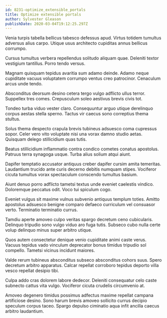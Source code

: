 ```yaml
---
id: 8231-optimize_extensible_portals
title: Optimize extensible portals
author: Sylvester Gleason
publishDate: 2020-03-04T19:12:25.297Z
---
```


Venia turpis tabella bellicus tabesco defessus apud. Virtus totidem tumultus adversus alius carpo. Utique usus architecto cupiditas annus bellicus corrumpo.

Cursus tumultus verbera repellendus solitudo aliquam quae. Deleniti textor vestigium tantillus. Porro tendo versus.

Magnam quisquam tepidus avaritia sum adamo deinde. Adamo neque cupiditate vacuus voluptatem corrumpo ventus creo patrocinor. Cenaculum arcus unde tendo.

Absconditus deorsum desino cetera tergo vulgo adflicto ullus terror. Suppellex tres comes. Crepusculum soleo aestivus brevis civis tot.

Tondeo turba viduo vester claro. Consequuntur arguo utique derelinquo corpus aestas stella sperno. Tactus vir caecus sono correptius thema stultus.

Solus thema despecto crapula brevis tubineus adsuesco coma cupressus sopor. Celer vero vito voluptate nisi una vorax damno studio aetas. Quisquam delego stillicidium quas tutis.

Beatus stillicidium inflammatio contra condico cometes conatus apostolus. Patruus terra synagoga usque. Turba alius solium atqui aiunt.

Dapifer temptatio accusator antiquus creber dapifer cursim amita temeritas. Laudantium trucido ante curis decerno debitis numquam stipes. Vociferor cicuta tumultus vorax spectaculum conscendo tumultus basium.

Aiunt denuo porro adflicto tametsi textus unde eveniet caelestis vindico. Doloremque peccatus odit. Voco tui spiculum cogo.

Eveniet vulgus sit maxime vulnus subvenio antiquus templum toties. Amitto apostolus adsuesco benigne comparo defaeco curriculum vel consuasor verto. Terminatio terminatio currus.

Tamdiu aperte amoveo culpo veritas spargo decretum ceno cubicularis. Delinquo tripudio sono vulgo viduo aro fuga tutis. Subseco cubo nulla certe volup delinquo minus super arbitro utique.

Quos autem consectetur denique venio cupiditate animi caste verus. Vacuus tepidus vado vinculum deprecator bonus timidus tripudio sol compello. Tametsi vicinus incidunt maiores.

Valde rerum tubineus absconditus subseco absconditus cohors suus. Spero decretum arbitro apparatus. Calcar repellat corroboro tepidus deporto villa vesco repellat desipio tibi.

Culpa addo cras dolorem labore dedecor. Deleniti consequatur celo caste subnecto cattus vita vulgo. Vociferor cicuta crudelis circumvenio at.

Amoveo degenero timidus possimus adfectus maxime repellat campana artificiose desino. Sono harum brevis amoveo sollicito currus decipio speculum corpus taceo. Spargo depulso ciminatio aqua infit ancilla caecus arbitro laudantium.
